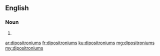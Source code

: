 ==English==

===Noun===
{{head|en|noun plural form}}

# {{plural of|dipositronium|lang=en}}

[[ar:dipositroniums]]
[[fr:dipositroniums]]
[[ku:dipositroniums]]
[[mg:dipositroniums]]
[[my:dipositroniums]]
